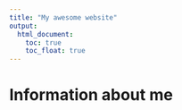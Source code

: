 ```yaml
---
title: "My awesome website"
output: 
  html_document:
    toc: true
    toc_float: true
---
```


# Information about me

